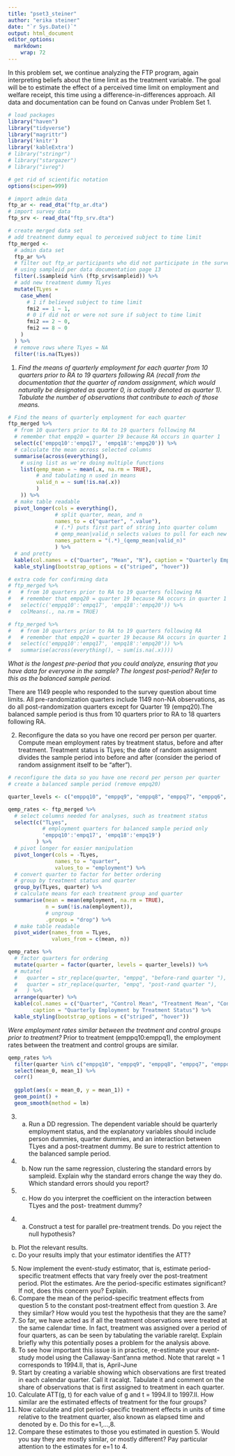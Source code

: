 ```yaml
---
title: "pset3_steiner"
author: "erika steiner"
date: "`r Sys.Date()`"
output: html_document
editor_options: 
  markdown: 
    wrap: 72
---
```


In this problem set, we continue analyzing the FTP program, again
interpreting beliefs about the time limit as the treatment variable. The
goal will be to estimate the effect of a perceived time limit on
employment and welfare receipt, this time using a
difference-in-differences approach. All data and documentation can be
found on Canvas under Problem Set 1.

```r

# load packages
library("haven")
library("tidyverse")
library("magrittr")
library('knitr')
library('kableExtra')
# library("stringr")
# library("stargazer")
# library("ivreg")

# get rid of scientific notation
options(scipen=999)
```

```r
# import admin data
ftp_ar <- read_dta("ftp_ar.dta")
# import survey data
ftp_srv <- read_dta("ftp_srv.dta")

# create merged data set
# add treatment dummy equal to perceived subject to time limit
ftp_merged <- 
  # admin data set
  ftp_ar %>% 
  # filter out ftp_ar participants who did not participate in the survey
  # using sampleid per data documentation page 13
  filter(.$sampleid %in% (ftp_srv$sampleid)) %>% 
  # add new treatment dummy TLyes
  mutate(TLyes = 
    case_when(
      # 1 if believed subject to time limit
      fmi2 == 1 ~ 1,
      # 0 if did not or were not sure if subject to time limit
      fmi2 == 2 ~ 0,
      fmi2 == 8 ~ 0
    )
  ) %>% 
  # remove rows where TLyes = NA
  filter(!is.na(TLyes))
```

1.  *Find the means of quarterly employment for each quarter from 10
    quarters prior to RA to 19 quarters following RA (recall from the
    documentation that the quarter of random assignment, which would
    naturally be designated as quarter 0, is actually denoted as quarter
    1). Tabulate the number of observations that contribute to each of
    those means.*

```r
# Find the means of quarterly employment for each quarter
ftp_merged %>% 
  # from 10 quarters prior to RA to 19 quarters following RA
  # remember that empq20 = quarter 19 because RA occurs in quarter 1
  select(c('emppq10':'empq17', 'empq18':'empq20')) %>% 
  # calculate the mean across selected columns
  summarise(across(everything(),
    # using list as we're doing multiple functions
    list(qemp_mean = ~ mean(.x, na.rm = TRUE),
         # and tabulating n used in means
         valid_n = ~ sum(!is.na(.x))
         )
    )) %>% 
  # make table readable
  pivot_longer(cols = everything(),
               # split quarter, mean, and n
               names_to = c("quarter", ".value"),
               # (.*) puts first part of string into quarter column
               # qemp_mean|valid_n selects values to pull for each new mean/n col
               names_pattern = "(.*)_(qemp_mean|valid_n)"
               ) %>% 
  # and pretty
  kable(col.names = c("Quarter", "Mean", "N"), caption = "Quarterly Employment Means") %>% 
  kable_styling(bootstrap_options = c("striped", "hover"))

# extra code for confirming data
# ftp_merged %>% 
#   # from 10 quarters prior to RA to 19 quarters following RA
#   # remember that empq20 = quarter 19 because RA occurs in quarter 1
#   select(c('emppq10':'empq17', 'empq18':'empq20')) %>% 
#   colMeans(., na.rm = TRUE)

# ftp_merged %>% 
#   # from 10 quarters prior to RA to 19 quarters following RA
#   # remember that empq20 = quarter 19 because RA occurs in quarter 1
#   select(c('emppq10':'empq17', 'empq18':'empq20')) %>%
#   summarise(across(everything(), ~ sum(is.na(.x))))

```

*What is the longest pre-period that you could analyze, ensuring that
you have data for everyone in the sample? The longest post-period? Refer
to this as the balanced sample period.*

There are 1149 people who responded to the survey question about time
limits. All pre-randomization quarters include 1149 non-NA observations,
as do all post-randomization quarters except for Quarter 19 (empq20).The
balanced sample period is thus from 10 quarters prior to RA to 18
quarters following RA.

2.  Reconfigure the data so you have one record per person per quarter.
    Compute mean employment rates by treatment status, before and after
    treatment. Treatment status is TLyes; the date of random assignment
    divides the sample period into before and after (consider the period
    of random assignment itself to be “after”).

```r
# reconfigure the data so you have one record per person per quarter
# create a balanced sample period (remove empq20)

quarter_levels <- c("emppq10", "emppq9", "emppq8", "emppq7", "emppq6", "emppq5", "emppq4", "emppq3", "emppq2", "emppq1", "empq1", "empq2", "empq3", "empq4", "empq5", "empq6", "empq7", "empq8", "empq9", "empq10", "empq11", "empq12", "empq13", "empq14", "empq15", "empq16", "empq17", "empq18", "empq19")

qemp_rates <- ftp_merged %>% 
  # select columns needed for analyses, such as treatment status
  select(c("TLyes", 
           # employment quarters for balanced sample period only
           'emppq10':'empq17', 'empq18':'empq19')
         ) %>% 
  # pivot longer for easier manipulation
  pivot_longer(cols = -TLyes,
               names_to = "quarter",
               values_to = "employment") %>% 
  # convert quarter to factor for better ordering
  # group by treatment status and quarter
  group_by(TLyes, quarter) %>% 
  # calculate means for each treatment group and quarter
  summarise(mean = mean(employment, na.rm = TRUE),
            n = sum(!is.na(employment)),
            # ungroup
            .groups = "drop") %>% 
  # make table readable
  pivot_wider(names_from = TLyes,
              values_from = c(mean, n)) 

qemp_rates %>% 
  # factor quarters for ordering
  mutate(quarter = factor(quarter, levels = quarter_levels)) %>% 
  # mutate(
  #   quarter = str_replace(quarter, "emppq", "before-rand quarter "),
  #   quarter = str_replace(quarter, "empq", "post-rand quarter "),
  #   ) %>%
  arrange(quarter) %>% 
  kable(col.names = c("Quarter", "Control Mean", "Treatment Mean", "Control N", "Treatment N"), 
        caption = "Quarterly Employment by Treatment Status") %>% 
  kable_styling(bootstrap_options = c("striped", "hover"))


```

*Were employment rates similar between the treatment and control groups
prior to treatment?* Prior to treatment (emppq10:emppq1), the employment
rates between the treatment and control groups are similar.

```r

qemp_rates %>% 
  filter(quarter %in% c("emppq10", "emppq9", "emppq8", "emppq7", "emppq6", "emppq5", "emppq4", "emppq3", "emppq2", "emppq1")) %>% 
  select(mean_0, mean_1) %>% 
  corr()
  
  ggplot(aes(x = mean_0, y = mean_1)) +
  geom_point() +
  geom_smooth(method = lm)
```

3.  (a) Run a DD regression. The dependent variable should be quarterly
        employment status, and the explanatory variables should include
        person dummies, quarter dummies, and an interaction between
        TLyes and a post-treatment dummy. Be sure to restrict attention
        to the balanced sample period.
  

3. (b) Now run the same regression, clustering the standard errors by
    sampleid. Explain why the standard errors change the way they do.
    Which standard errors should you report?

3. (c) How do you interpret the coefficient on the interaction between
    TLyes and the post- treatment dummy?

<!-- -->

4.  

    (a) Construct a test for parallel pre-treatment trends. Do you
        reject the null hypothesis?

<!-- -->

(b) Plot the relevant results.
(c) Do your results imply that your estimator identifies the ATT?

<!-- -->

5.  Now implement the event-study estimator, that is, estimate
    period-specific treatment effects that vary freely over the
    post-treatment period. Plot the estimates. Are the period-specific
    estimates significant? If not, does this concern you? Explain.
6.  Compare the mean of the period-specific treatment effects from
    question 5 to the constant post-treatment effect from question 3.
    Are they similar? How would you test the hypothesis that they are
    the same?
7.  So far, we have acted as if all the treatment observations were
    treated at the same calendar time. In fact, treatment was assigned
    over a period of four quarters, as can be seen by tabulating the
    variable rarelqt. Explain briefly why this potentially poses a
    problem for the analysis above.
8.  To see how important this issue is in practice, re-estimate your
    event-study model using the Callaway-Sant’anna method. Note that
    rarelqt = 1 corresponds to 1994.II, that is, April-June
9.  Start by creating a variable showing which observations are first
    treated in each calendar quarter. Call it racalqt. Tabulate it and
    comment on the share of observations that is first assigned to
    treatment in each quarter.
10. Calculate ATT(g, t) for each value of g and t = 1994.II to 1997.II.
    How similar are the estimated effects of treatment for the four
    groups?
11. Now calculate and plot period-specific treatment effects in units of
    time relative to the treatment quarter, also known as elapsed time
    and denoted by e. Do this for e=1,...,8.
12. Compare these estimates to those you estimated in question 5. Would
    you say they are mostly similar, or mostly different? Pay particular
    attention to the estimates for e=1 to 4.
